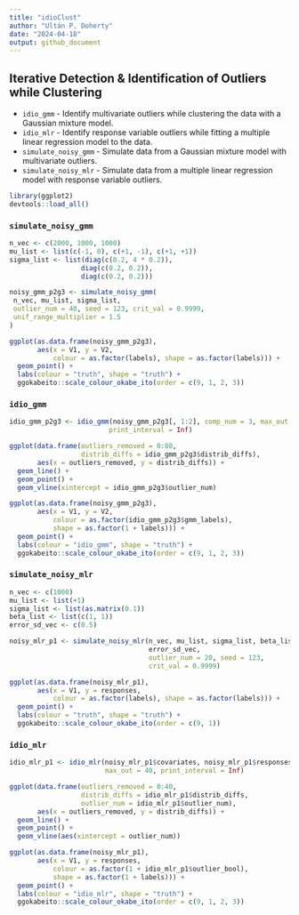 ```yaml
---
title: "idioClust"
author: "Ultán P. Doherty"
date: "2024-04-18"
output: github_document
---
```


## Iterative Detection & Identification of Outliers while Clustering

* `idio_gmm` -  Identify multivariate outliers while clustering the data with a Gaussian mixture model.
* `idio_mlr` - Identify response variable outliers while fitting a multiple linear regression model to the data.
* `simulate_noisy_gmm` - Simulate data from a Gaussian mixture model with multivariate outliers.
* `simulate_noisy_mlr` - Simulate data from a multiple linear regression model with response variable outliers.


```r
library(ggplot2)
devtools::load_all()
```

### `simulate_noisy_gmm`

```r
n_vec <- c(2000, 1000, 1000)
mu_list <- list(c(-1, 0), c(+1, -1), c(+1, +1))
sigma_list <- list(diag(c(0.2, 4 * 0.2)),
                  diag(c(0.2, 0.2)),
                  diag(c(0.2, 0.2)))

noisy_gmm_p2g3 <- simulate_noisy_gmm(
 n_vec, mu_list, sigma_list,
 outlier_num = 40, seed = 123, crit_val = 0.9999,
 unif_range_multiplier = 1.5
)
```

```r
ggplot(as.data.frame(noisy_gmm_p2g3),
       aes(x = V1, y = V2,
           colour = as.factor(labels), shape = as.factor(labels))) +
  geom_point() +
  labs(colour = "truth", shape = "truth") +
  ggokabeito::scale_colour_okabe_ito(order = c(9, 1, 2, 3))
```

### `idio_gmm`

```r
idio_gmm_p2g3 <- idio_gmm(noisy_gmm_p2g3[, 1:2], comp_num = 3, max_out = 80,
                         print_interval = Inf)
```

```r
ggplot(data.frame(outliers_removed = 0:80, 
                  distrib_diffs = idio_gmm_p2g3$distrib_diffs),
       aes(x = outliers_removed, y = distrib_diffs)) +
  geom_line() +
  geom_point() +
  geom_vline(xintercept = idio_gmm_p2g3$outlier_num)
```

```r
ggplot(as.data.frame(noisy_gmm_p2g3),
       aes(x = V1, y = V2,
           colour = as.factor(idio_gmm_p2g3$gmm_labels),
           shape = as.factor(1 + labels))) +
  geom_point() +
  labs(colour = "idio_gmm", shape = "truth") +
  ggokabeito::scale_colour_okabe_ito(order = c(9, 1, 2, 3))
```

### `simulate_noisy_mlr`

```r
n_vec <- c(1000)
mu_list <- list(+1)
sigma_list <- list(as.matrix(0.1))
beta_list <- list(c(1, 1))
error_sd_vec <- c(0.5)

noisy_mlr_p1 <- simulate_noisy_mlr(n_vec, mu_list, sigma_list, beta_list,
                                   error_sd_vec,
                                   outlier_num = 20, seed = 123,
                                   crit_val = 0.9999)
```

```r
ggplot(as.data.frame(noisy_mlr_p1),
       aes(x = V1, y = responses,
           colour = as.factor(labels), shape = as.factor(labels))) +
  geom_point() +
  labs(colour = "truth", shape = "truth") +
  ggokabeito::scale_colour_okabe_ito(order = c(9, 1))
```

### `idio_mlr`

```r
idio_mlr_p1 <- idio_mlr(noisy_mlr_p1$covariates, noisy_mlr_p1$responses,
                        max_out = 40, print_interval = Inf)
```

```r
ggplot(data.frame(outliers_removed = 0:40,
                  distrib_diffs = idio_mlr_p1$distrib_diffs,
                  outlier_num = idio_mlr_p1$outlier_num),
       aes(x = outliers_removed, y = distrib_diffs)) +
  geom_line() +
  geom_point() +
  geom_vline(aes(xintercept = outlier_num))
```

```r
ggplot(as.data.frame(noisy_mlr_p1),
       aes(x = V1, y = responses,
           colour = as.factor(1 + idio_mlr_p1$outlier_bool),
           shape = as.factor(1 + labels))) +
  geom_point() +
  labs(colour = "idio_mlr", shape = "truth") +
  ggokabeito::scale_colour_okabe_ito(order = c(9, 1, 2, 3))
```
